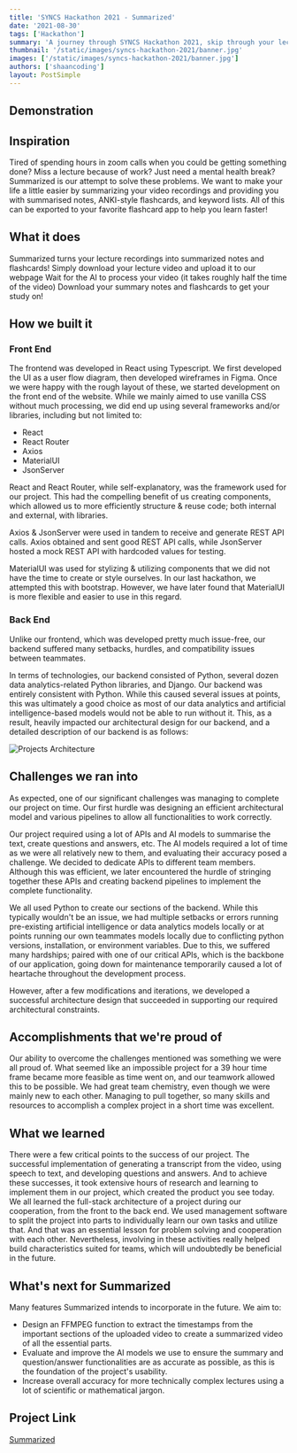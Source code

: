 ```yaml
---
title: 'SYNCS Hackathon 2021 - Summarized'
date: '2021-08-30'
tags: ['Hackathon']
summary: 'A journey through SYNCS Hackathon 2021, skip through your lectures guilt-free!'
thumbnail: '/static/images/syncs-hackathon-2021/banner.jpg'
images: ['/static/images/syncs-hackathon-2021/banner.jpg']
authors: ['shaancoding']
layout: PostSimple
---
```


## Demonstration

<YouTube youTubeId="tinqI6FyiPQ" />

## Inspiration

Tired of spending hours in zoom calls when you could be getting something done? Miss a lecture because of work? Just need a mental health break? Summarized is our attempt to solve these problems. We want to make your life a little easier by summarizing your video recordings and providing you with summarised notes, ANKI-style flashcards, and keyword lists. All of this can be exported to your favorite flashcard app to help you learn faster!

## What it does

Summarized turns your lecture recordings into summarized notes and flashcards! Simply download your lecture video and upload it to our webpage Wait for the AI to process your video (it takes roughly half the time of the video) Download your summary notes and flashcards to get your study on!

## How we built it

### Front End

The frontend was developed in React using Typescript. We first developed the UI as a user flow diagram, then developed wireframes in Figma. Once we were happy with the rough layout of these, we started development on the front end of the website. While we mainly aimed to use vanilla CSS without much processing, we did end up using several frameworks and/or libraries, including but not limited to:

-   React
-   React Router
-   Axios
-   MaterialUI
-   JsonServer

React and React Router, while self-explanatory, was the framework used for our project. This had the compelling benefit of us creating components, which allowed us to more efficiently structure & reuse code; both internal and external, with libraries.

Axios & JsonServer were used in tandem to receive and generate REST API calls. Axios obtained and sent good REST API calls, while JsonServer hosted a mock REST API with hardcoded values for testing.

MaterialUI was used for stylizing & utilizing components that we did not have the time to create or style ourselves. In our last hackathon, we attempted this with bootstrap. However, we have later found that MaterialUI is more flexible and easier to use in this regard.

### Back End

Unlike our frontend, which was developed pretty much issue-free, our backend suffered many setbacks, hurdles, and compatibility issues between teammates.

In terms of technologies, our backend consisted of Python, several dozen data analytics-related Python libraries, and Django. Our backend was entirely consistent with Python. While this caused several issues at points, this was ultimately a good choice as most of our data analytics and artificial intelligence-based models would not be able to run without it. This, as a result, heavily impacted our architectural design for our backend, and a detailed description of our backend is as follows:

![Projects Architecture](/static/images/syncs-hackathon-2021/architecture.png)

<CodeBlock
    src="syncs-hackathon-2021/algorithm"
    title="Summarized Algorithm Pseudocode"
    language="text"
/>

## Challenges we ran into

As expected, one of our significant challenges was managing to complete our project on time. Our first hurdle was designing an efficient architectural model and various pipelines to allow all functionalities to work correctly.

Our project required using a lot of APIs and AI models to summarise the text, create questions and answers, etc. The AI models required a lot of time as we were all relatively new to them, and evaluating their accuracy posed a challenge. We decided to dedicate APIs to different team members. Although this was efficient, we later encountered the hurdle of stringing together these APIs and creating backend pipelines to implement the complete functionality.

We all used Python to create our sections of the backend. While this typically wouldn't be an issue, we had multiple setbacks or errors running pre-existing artificial intelligence or data analytics models locally or at points running our own teammates models locally due to conflicting python versions, installation, or environment variables. Due to this, we suffered many hardships; paired with one of our critical APIs, which is the backbone of our application, going down for maintenance temporarily caused a lot of heartache throughout the development process.

However, after a few modifications and iterations, we developed a successful architecture design that succeeded in supporting our required architectural constraints.

## Accomplishments that we're proud of

Our ability to overcome the challenges mentioned was something we were all proud of. What seemed like an impossible project for a 39 hour time frame became more feasible as time went on, and our teamwork allowed this to be possible. We had great team chemistry, even though we were mainly new to each other. Managing to pull together, so many skills and resources to accomplish a complex project in a short time was excellent.

## What we learned

There were a few critical points to the success of our project. The successful implementation of generating a transcript from the video, using speech to text, and developing questions and answers. And to achieve these successes, it took extensive hours of research and learning to implement them in our project, which created the product you see today. We all learned the full-stack architecture of a project during our cooperation, from the front to the back end. We used management software to split the project into parts to individually learn our own tasks and utilize that. And that was an essential lesson for problem solving and cooperation with each other. Nevertheless, involving in these activities really helped build characteristics suited for teams, which will undoubtedly be beneficial in the future.

## What's next for Summarized

Many features Summarized intends to incorporate in the future. We aim to:

-   Design an FFMPEG function to extract the timestamps from the important sections of the uploaded video to create a summarized video of all the essential parts.
-   Evaluate and improve the AI models we use to ensure the summary and question/answer functionalities are as accurate as possible, as this is the foundation of the project's usability.
-   Increase overall accuracy for more technically complex lectures using a lot of scientific or mathematical jargon.

## Project Link

[Summarized](https://github.com/ShaanCoding/Summarized)

